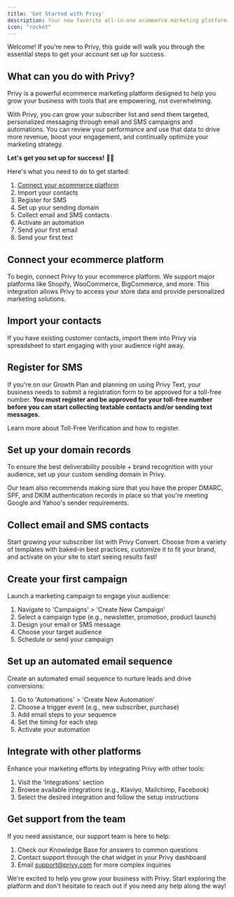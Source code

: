 ```yaml
---
title: 'Get Started with Privy'
description: Your new favorite all-in-one ecommerce marketing platform.
icon: "rocket"
---
```

Welcome! If you're new to Privy, this guide will walk you through the essential steps to get your account set up for success.

## What can you do with Privy?

Privy is a powerful ecommerce marketing platform designed to help you grow your business with tools that are empowering, not overwhelming. 

With Privy, you can grow your subscriber list and send them targeted, personalized messaging through email and SMS campaigns and automations. You can review your performance and use that data to drive more revenue, boost your engagement, and continually optimize your marketing strategy.

**Let's get you set up for success!** 💪🏼

Here's what you need to do to get started:
1. [Connect your ecommerce platform](/docs/get-started/getting-started/start-here#connect-your-ecommerce-platform)
2. Import your contacts
3. Register for SMS
4. Set up your sending domain
5. Collect email and SMS contacts
6. Activate an automation
7. Send your first email
8. Send your first text

## Connect your ecommerce platform

To begin, connect Privy to your ecommerce platform. We support major platforms like Shopify, WooCommerce, BigCommerce, and more. This integration allows Privy to access your store data and provide personalized marketing solutions.

<CardGroup cols={2}>
  <Card horizontal title="Install Privy on your site" icon="globe">
  </Card>
  <Card horizontal title="Integrate with your Email Service Provider" icon="envelope">
  </Card>
</CardGroup>



## Import your contacts

If you have existing customer contacts, import them into Privy via spreadsheet to start engaging with your audience right away.

## Register for SMS

If you're on our Growth Plan and planning on using Privy Text, your business needs to submit a registration form to be approved for a toll-free number. **You must register and be approved for your toll-free number before you can start collecting textable contacts and/or sending text messages.**

<Card horizontal title="Toll-Free Verification" icon="mobile">
    Learn more about Toll-Free Verification and how to register.
</Card>

## Set up your domain records

To ensure the best deliverability possible + brand recognition with your audience, set up your custom sending domain in Privy.

Our team also recommends making sure that you have the proper DMARC, SPF, and DKIM authentication records in place so that you're meeting Google and Yahoo's sender requirements.

<CardGroup cols={2}>
  <Card horizontal title="Set up your custom sending domain" icon="globe">
  </Card>
  <Card horizontal title="Make sure your domain is authenticated" icon="envelope">
  </Card>
</CardGroup>

## Collect email and SMS contacts

Start growing your subscriber list with Privy Convert. Choose from a variety of templates with baked-in best practices, customize it to fit your brand, and activate on your site to start seeing results fast!

## Create your first campaign

Launch a marketing campaign to engage your audience:

1. Navigate to 'Campaigns' > 'Create New Campaign'
2. Select a campaign type (e.g., newsletter, promotion, product launch)
3. Design your email or SMS message
4. Choose your target audience
5. Schedule or send your campaign

## Set up an automated email sequence

Create an automated email sequence to nurture leads and drive conversions:

1. Go to 'Automations' > 'Create New Automation'
2. Choose a trigger event (e.g., new subscriber, purchase)
3. Add email steps to your sequence
4. Set the timing for each step
5. Activate your automation

## Integrate with other platforms

Enhance your marketing efforts by integrating Privy with other tools:

1. Visit the 'Integrations' section
2. Browse available integrations (e.g., Klaviyo, Mailchimp, Facebook)
3. Select the desired integration and follow the setup instructions

## Get support from the team

If you need assistance, our support team is here to help:

1. Check our Knowledge Base for answers to common questions
2. Contact support through the chat widget in your Privy dashboard
3. Email support@privy.com for more complex inquiries

We're excited to help you grow your business with Privy. Start exploring the platform and don't hesitate to reach out if you need any help along the way!